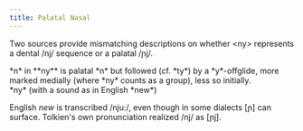 ```yaml
---
title: Palatal Nasal
---
```


Two sources provide mismatching descriptions on whether \<ny\> represents a dental /nj/ sequence or a palatal /ɲj/.

<Aside type="quote" title="PE22/66 (8)">*n* in **ny** is palatal *n* but followed (cf. *ty*) by a *y*-offglide, more marked medially (where *ny* counts as a group), less so initially.</Aside>

<Aside type="quote" title="PE19/74 (B.1.i)">*ny* (with a sound as in English *new*)</Aside>

English *new* is transcribed /nju:/, even though in some dialects \[ɲ\] can surface. Tolkien's own pronunciation realized /nj/ as \[ɲj\].